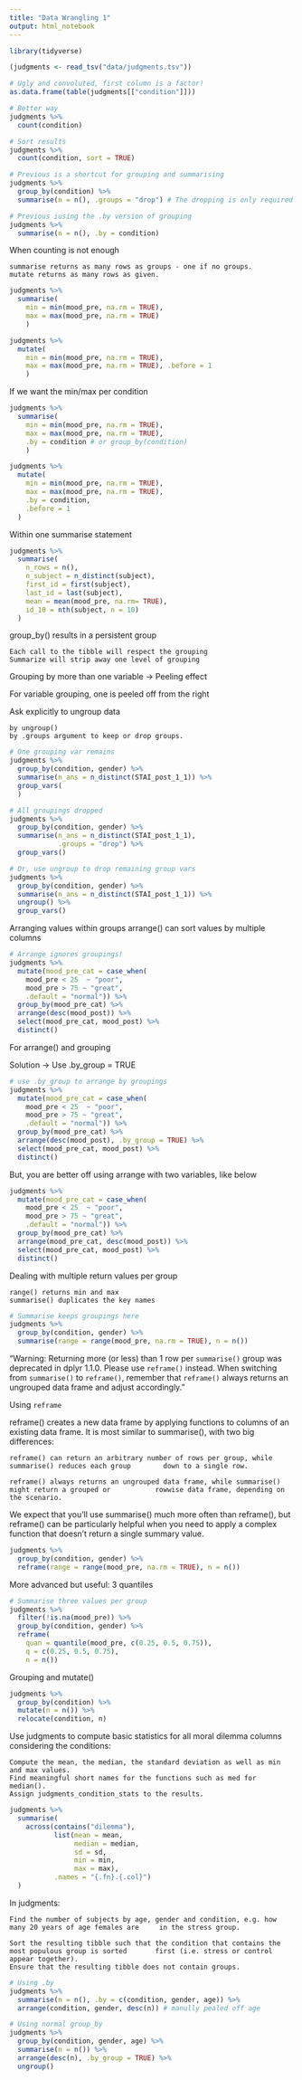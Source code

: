 ```yaml
---
title: "Data Wrangling 1"
output: html_notebook
---
```


```r
library(tidyverse)
```

```r
(judgments <- read_tsv("data/judgments.tsv"))
```

```r
# Ugly and convoluted, first column is a factor! 
as.data.frame(table(judgments[["condition"]]))
```

```r
# Better way
judgments %>% 
  count(condition)
```

```r
# Sort results
judgments %>% 
  count(condition, sort = TRUE)
```

```r
# Previous is a shortcut for grouping and summarising
judgments %>% 
  group_by(condition) %>% 
  summarise(n = n(), .groups = "drop") # The dropping is only required when several groupings
```

```r
# Previous iusing the .by version of grouping
judgments %>% 
  summarise(n = n(), .by = condition)
```

When counting is not enough


    summarise returns as many rows as groups - one if no groups.
    mutate returns as many rows as given.

```r
judgments %>% 
  summarise(
    min = min(mood_pre, na.rm = TRUE), 
    max = max(mood_pre, na.rm = TRUE)
    )
```

```r
judgments %>%
  mutate(
    min = min(mood_pre, na.rm = TRUE), 
    max = max(mood_pre, na.rm = TRUE), .before = 1
    )
```

If we want the min/max per condition
```r
judgments %>% 
  summarise(
    min = min(mood_pre, na.rm = TRUE), 
    max = max(mood_pre, na.rm = TRUE),
    .by = condition # or group_by(condition)
    )
```

```r
judgments %>% 
  mutate(
    min = min(mood_pre, na.rm = TRUE), 
    max = max(mood_pre, na.rm = TRUE), 
    .by = condition, 
    .before = 1
  )
```

Within one summarise statement
```r
judgments %>% 
  summarise(
    n_rows = n(), 
    n_subject = n_distinct(subject),
    first_id = first(subject),
    last_id = last(subject),
    mean = mean(mood_pre, na.rm= TRUE),
    id_10 = nth(subject, n = 10)
  )
```

group_by() results in a persistent group

    Each call to the tibble will respect the grouping
    Summarize will strip away one level of grouping

Grouping by more than one variable -> Peeling effect

For variable grouping, one is peeled off from the right 

Ask explicitly to ungroup data

    by ungroup()
    by .groups argument to keep or drop groups.

```r
# One grouping var remains
judgments %>% 
  group_by(condition, gender) %>% 
  summarise(n_ans = n_distinct(STAI_post_1_1)) %>% 
  group_vars(
  )
```

```r
# All groupings dropped
judgments %>% 
  group_by(condition, gender) %>%  
  summarise(n_ans = n_distinct(STAI_post_1_1),
            .groups = "drop") %>% 
  group_vars()
```


```r
# Or, use ungroup to drop remaining group vars
judgments %>% 
  group_by(condition, gender) %>%  
  summarise(n_ans = n_distinct(STAI_post_1_1)) %>% 
  ungroup() %>% 
  group_vars()
```


Arranging values within groups
arrange() can sort values by multiple columns

```r
# Arrange ignores groupings!
judgments %>%  
  mutate(mood_pre_cat = case_when(
    mood_pre < 25  ~ "poor", 
    mood_pre > 75 ~ "great",
    .default = "normal")) %>% 
  group_by(mood_pre_cat) %>%  
  arrange(desc(mood_post)) %>%  
  select(mood_pre_cat, mood_post) %>%  
  distinct()
```

For arrange() and grouping

Solution -> Use .by_group = TRUE

```r
# use .by_group to arrange by groupings
judgments %>%  
  mutate(mood_pre_cat = case_when(
    mood_pre < 25  ~ "poor", 
    mood_pre > 75 ~ "great",
    .default = "normal")) %>% 
  group_by(mood_pre_cat) %>%  
  arrange(desc(mood_post), .by_group = TRUE) %>%  
  select(mood_pre_cat, mood_post) %>%  
  distinct()
```

But, you are better off using arrange with two variables, like below
```r
judgments %>%  
  mutate(mood_pre_cat = case_when(
    mood_pre < 25  ~ "poor", 
    mood_pre > 75 ~ "great",
    .default = "normal")) %>% 
  group_by(mood_pre_cat) %>%  
  arrange(mood_pre_cat, desc(mood_post)) %>%  
  select(mood_pre_cat, mood_post) %>%  
  distinct()
```

Dealing with multiple return values per group

    range() returns min and max
    summarise() duplicates the key names

```r
# Summarise keeps groupings here
judgments %>% 
  group_by(condition, gender) %>% 
  summarise(range = range(mood_pre, na.rm = TRUE), n = n()) 
```

"Warning: Returning more (or less) than 1 row per `summarise()` group was deprecated in dplyr 1.1.0.
Please use `reframe()` instead.
When switching from `summarise()` to `reframe()`, remember that `reframe()` always returns an ungrouped data frame and adjust accordingly."

Using `reframe`

reframe() creates a new data frame by applying functions to columns of an existing data frame. It is most similar to summarise(), with two big differences:

    reframe() can return an arbitrary number of rows per group, while summarise() reduces each group        down to a single row.

    reframe() always returns an ungrouped data frame, while summarise() might return a grouped or           rowwise data frame, depending on the scenario.

We expect that you'll use summarise() much more often than reframe(), but reframe() can be particularly helpful when you need to apply a complex function that doesn't return a single summary value. 

```r
judgments %>% 
  group_by(condition, gender) %>% 
  reframe(range = range(mood_pre, na.rm = TRUE), n = n())
```

More advanced but useful: 3 quantiles

```r
# Summarise three values per group
judgments %>% 
  filter(!is.na(mood_pre)) %>% 
  group_by(condition, gender) %>% 
  reframe(
    quan = quantile(mood_pre, c(0.25, 0.5, 0.75)),
    q = c(0.25, 0.5, 0.75),
    n = n())
```

Grouping and mutate()

```r
judgments %>% 
  group_by(condition) %>% 
  mutate(n = n()) %>% 
  relocate(condition, n)
```

Use judgments to compute basic statistics for all moral dilemma columns considering the conditions:

    Compute the mean, the median, the standard deviation as well as min and max values.
    Find meaningful short names for the functions such as med for median().
    Assign judgments_condition_stats to the results.

```r
judgments %>% 
  summarise(
    across(contains("dilemma"), 
           list(mean = mean,
                median = median,
                sd = sd,
                min = min,
                max = max),
           .names = "{.fn}.{.col}")
  )
```

In judgments:

    Find the number of subjects by age, gender and condition, e.g. how many 20 years of age females are     in the stress group.
    
    Sort the resulting tibble such that the condition that contains the most populous group is sorted       first (i.e. stress or control appear together).
    Ensure that the resulting tibble does not contain groups.

```r
# Using .by
judgments %>%
  summarise(n = n(), .by = c(condition, gender, age)) %>% 
  arrange(condition, gender, desc(n)) # manully pealed off age
```


```r
# Using normal group_by
judgments %>% 
  group_by(condition, gender, age) %>% 
  summarise(n = n()) %>% 
  arrange(desc(n), .by_group = TRUE) %>% 
  ungroup()
```


































